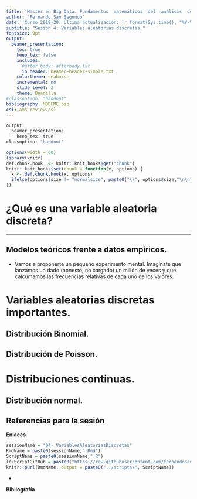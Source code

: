```yaml
---
title: 'Master en Big Data. Fundamentos  matemáticos  del  análisis  de  datos.' 
author: "Fernando San Segundo"
date: 'Curso 2019-20. Última actualización: `r format(Sys.time(), "%Y-%m-%d")`'
subtitle: "Sesión 4: Variables aleatorias discretas."
fontsize: 9pt
output:
  beamer_presentation:
    toc: true
    keep_tex: false
    includes:
      #after_body: afterbody.txt
      in_header: beamer-header-simple.txt
    colortheme: seahorse
    incremental: no
    slide_level: 2
    theme: Boadilla
#classoption: "handout"    
bibliography: MBDFME.bib
csl: ams-review.csl
---
```


```r
output:
  beamer_presentation:
    keep_tex: true
classoption: "handout"
```



```r
options(width = 60)
library(knitr)
def.chunk.hook  <- knitr::knit_hooks$get("chunk")
knitr::knit_hooks$set(chunk = function(x, options) {
  x <- def.chunk.hook(x, options)
  ifelse(options$size != "normalsize", paste0("\\", options$size,"\n\n", x, "\n\n \\normalsize"), x)
})
```

# ¿Qué es una variable aleatoria discreta?

---

## Modelos teóricos frente a datos empíricos.

+ Vamos a proponerte un pequeño experimento mental. Imagínate que lanzamos un dado (honesto, no cargado) un millón de veces y que calcumamos las frecuencias relativas de cada uno de los valores. 

# Variables aleatorias discretas importantes.

## Distribución Binomial.

## Distribución de Poisson.



# Distribuciones continuas.

## Distribución normal.


## Referencias para la sesión

**Enlaces**

```r
sessionName = "04- VariablesAleatoriasDiscretas"
RmdName = paste0(sessionName,".Rmd")
ScriptName = paste0(sessionName,".R")
lnkScriptGitHub = paste0("https://raw.githubusercontent.com/fernandosansegundo/MBDFME/master/scripts/", ScriptName)
knitr::purl(RmdName, output = paste0("../scripts/", ScriptName))
```

- \link{https://raw.githubusercontent.com/fernandosansegundo/MBDFME/master/scripts/04- VariablesAleatoriasDiscretas.R}{Código de esta sesión}



**Bibliografía**

